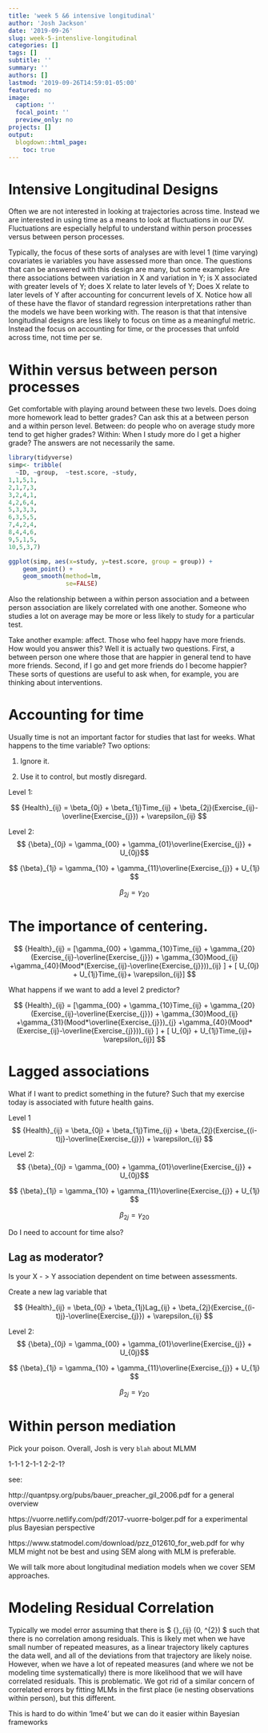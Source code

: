 ```yaml
---
title: 'week 5 &6 intensive longitudinal'
author: 'Josh Jackson'
date: '2019-09-26'
slug: week-5-intenslive-longitudinal
categories: []
tags: []
subtitle: ''
summary: ''
authors: []
lastmod: '2019-09-26T14:59:01-05:00'
featured: no
image:
  caption: ''
  focal_point: ''
  preview_only: no
projects: []
output:
  blogdown::html_page:
    toc: true
---
```


# Intensive Longitudinal Designs

Often we are not interested in looking at trajectories across time. Instead we are interested in using time as a means to look at fluctuations in our DV. Fluctuations are especially helpful to understand within person processes versus between person processes. 

Typically, the focus of these sorts of analyses are with level 1 (time varying) covariates ie variables you have assessed more than once. The questions that can be answered with this design are many, but some examples: Are there associations between variation in X and variation in Y; is X associated with greater levels of Y; does X relate to later levels of Y; Does X relate to later levels of Y after accounting for concurrent levels of X. Notice how all of these have the flavor of standard regression interpretations rather than the models we have been working with. The reason is that that intensive longitudinal designs are less likely to focus on time as a meaningful metric. Instead the focus on accounting for time, or the processes that unfold across time, not time per se.  

# Within versus between person processes

Get comfortable with playing around between these two levels. Does doing more homework lead to better grades? Can ask this at a between person and a within person level. Between: do people who on average study more tend to get higher grades? Within: When I study more do I get a higher grade? The answers are not necessarily the same. 


```r
library(tidyverse)
simp<- tribble(
  ~ID, ~group,  ~test.score, ~study,
1,1,5,1,
2,1,7,3,
3,2,4,1,
4,2,6,4,
5,3,3,3,
6,3,5,5,
7,4,2,4,
8,4,4,6,
9,5,1,5,
10,5,3,7)

ggplot(simp, aes(x=study, y=test.score, group = group)) +
    geom_point() +   
    geom_smooth(method=lm,  
                se=FALSE) 
```


Also the relationship between a within person association and a between person association are likely correlated with one another. Someone who studies a lot on average may be more or less likely to study for a particular test. 

Take another example: affect. Those who feel happy have more friends. How would you answer this? Well it is actually two questions. First, a between person one where those that are happier in general tend to have more friends. Second, if I go and get more friends do I become happier? These sorts of questions are useful to ask when, for example, you are thinking about interventions. 


# Accounting for time

Usually time is not an important factor for studies that last for weeks. What happens to the time variable? Two options: 

1. Ignore it. 

2. Use it to control, but mostly disregard. 
 
 
Level 1: 

$$ {Health}_{ij} = \beta_{0j}  + \beta_{1j}Time_{ij} + \beta_{2j}(Exercise_{ij}-\overline{Exercise_{j}}) + \varepsilon_{ij} $$




Level 2: 
$$ {\beta}_{0j} = \gamma_{00} + \gamma_{01}\overline{Exercise_{j}} + U_{0j}$$ 


$$ {\beta}_{1j} = \gamma_{10} + \gamma_{11}\overline{Exercise_{j}} + U_{1j} $$  

$$ {\beta}_{2j} = \gamma_{20}  $$ 
 
 
# The importance of centering.  

$$ {Health}_{ij} =  [\gamma_{00} +   \gamma_{10}Time_{ij}   + \gamma_{20}(Exercise_{ij}-\overline{Exercise_{j}}) + \gamma_{30}Mood_{ij} +\gamma_{40}(Mood*(Exercise_{ij}-\overline{Exercise_{j}}))_{ij} ] + [ U_{0j}  + U_{1j}Time_{ij}+ \varepsilon_{ij}] $$
 
 What happens if we want to add a level 2 predictor? 
 
 $$ {Health}_{ij} =  [\gamma_{00} +   \gamma_{10}Time_{ij}   + \gamma_{20}(Exercise_{ij}-\overline{Exercise_{j}}) + \gamma_{30}Mood_{ij} +\gamma_{31}(Mood*\overline{Exercise_{j}})_{j}  +\gamma_{40}(Mood*(Exercise_{ij}-\overline{Exercise_{j}}))_{ij} ] + [ U_{0j}  + U_{1j}Time_{ij}+ \varepsilon_{ij}] $$
 
# Lagged associations

What if I want to predict something in the future? Such that my exercise today is associated with future health gains. 

Level 1
$$ {Health}_{ij} = \beta_{0j}  + \beta_{1j}Time_{ij} + \beta_{2j}(Exercise_{(i-t)j}-\overline{Exercise_{j}}) + \varepsilon_{ij} $$




Level 2: 
$$ {\beta}_{0j} = \gamma_{00} + \gamma_{01}\overline{Exercise_{j}} + U_{0j}$$ 


$$ {\beta}_{1j} = \gamma_{10} + \gamma_{11}\overline{Exercise_{j}} + U_{1j} $$  

$$ {\beta}_{2j} = \gamma_{20}  $$ 

 
Do I need to account for time also? 
 
## Lag as moderator? 

Is your X - > Y association dependent on time between assessments. 

Create a new lag variable that 

$$ {Health}_{ij} = \beta_{0j}  + \beta_{1j}Lag_{ij} + \beta_{2j}(Exercise_{(i-t)j}-\overline{Exercise_{j}}) + \varepsilon_{ij} $$

Level 2: 
$$ {\beta}_{0j} = \gamma_{00} + \gamma_{01}\overline{Exercise_{j}} + U_{0j}$$ 


$$ {\beta}_{1j} = \gamma_{10} + \gamma_{11}\overline{Exercise_{j}} + U_{1j} $$  

$$ {\beta}_{2j} = \gamma_{20}  $$ 
 
# Within person mediation

Pick your poison. Overall, Josh is very `blah` about MLMM

1-1-1
2-1-1
2-2-1?

see:

http://quantpsy.org/pubs/bauer_preacher_gil_2006.pdf for a general overview

https://vuorre.netlify.com/pdf/2017-vuorre-bolger.pdf for a experimental plus Bayesian perspective

https://www.statmodel.com/download/pzz_012610_for_web.pdf for why MLM might not be best and using SEM along with MLM is preferable. 

We will talk more about longitudinal mediation models when we cover SEM approaches. 

# Modeling Residual Correlation

Typically we model error assuming that there is $ {\varepsilon}_{ij} \sim \mathcal{N}(0, \sigma^{2})  $ such that there is no correlation among residuals. This is likely met when we have small number of repeated measures, as a linear trajectory likely captures the data well, and all of the deviations from that trajectory are likely noise. However, when we have a lot of repeated measures (and where we not be modeling time systematically) there is more likelihood that we will have correlated residuals. This is problematic. We got rid of a similar concern of correlated errors by fitting MLMs in the first place (ie nesting observations within person), but this different.  

This is hard to do within 'lme4' but we can do it easier within Bayesian frameworks


